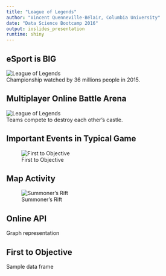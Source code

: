 ```yaml
---
title: "League of Legends"
author: "Vincent Quenneville-Bélair, Columbia University"
date: "Data Science Bootcamp 2016"
output: ioslides_presentation
runtime: shiny
---
```


## eSport is BIG {.flexbox .vcenter}

![League of Legends](figures/world_championship_2015_small.jpg)
<br>Championship watched by 36 millions people in 2015.

<!-- http://www.lazygamer.net/genre/moba/viewership-2015-league-legends-world-championship-toppled-riots-expectations/ -->

## Multiplayer Online Battle Arena {.flexbox .vcenter}

![League of Legends](figures/game_example.jpg)
<br>Teams compete to destroy each other's castle.

## Important Events in Typical Game {.flexbox .vcenter}

![First to Objective](figures/timeline.png)

## Map Activity {.flexbox .vcenter}

![Summoner's Rift](figures/events.png)

## Online API

Graph representation

<!-- Basics stats 
Median game 35 min
Surrender 2% 
-->

## First to Objective

Sample data frame

<!-- Important factors? 
-->